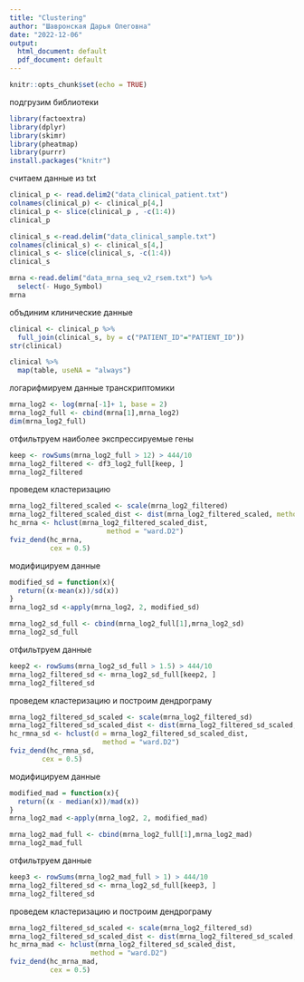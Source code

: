 ---
title: "Clustering"
author: "Шавронская Дарья Олеговна"
date: "2022-12-06"
output:
  html_document: default
  pdf_document: default
---

```{r setup, include=FALSE}
knitr::opts_chunk$set(echo = TRUE)

```

подгрузим библиотеки 

```{r}
library(factoextra)
library(dplyr)
library(skimr)
library(pheatmap)
library(purrr)
install.packages("knitr")
```
считаем данные из txt

```{r}
clinical_p <- read.delim2("data_clinical_patient.txt")
colnames(clinical_p) <- clinical_p[4,] 
clinical_p <- slice(clinical_p , -c(1:4))
clinical_p

clinical_s <-read.delim("data_clinical_sample.txt")
colnames(clinical_s) <- clinical_s[4,] 
clinical_s <- slice(clinical_s, -c(1:4))
clinical_s

mrna <-read.delim("data_mrna_seq_v2_rsem.txt") %>%
  select(- Hugo_Symbol)
mrna

```
объдиним клинические данные
```{r}
clinical <- clinical_p %>%
  full_join(clinical_s, by = c("PATIENT_ID"="PATIENT_ID"))
str(clinical)

clinical %>%
  map(table, useNA = "always")
```

логарифмируем данные транскриптомики 
```{r}
mrna_log2 <- log(mrna[-1]+ 1, base = 2)
mrna_log2_full <- cbind(mrna[1],mrna_log2)
dim(mrna_log2_full)


```
отфильтруем наиболее экспрессируемые гены
```{r}
keep <- rowSums(mrna_log2_full > 12) > 444/10
mrna_log2_filtered <- df3_log2_full[keep, ]
mrna_log2_filtered 
```


проведем кластеризацию
```{r}
mrna_log2_filtered_scaled <- scale(mrna_log2_filtered)
mrna_log2_filtered_scaled_dist <- dist(mrna_log2_filtered_scaled, method = "euclidean")
hc_mrna <- hclust(mrna_log2_filtered_scaled_dist, 
                        method = "ward.D2")
fviz_dend(hc_mrna, 
          cex = 0.5)
```
модифицируем данные

```{r}
modified_sd = function(x){
  return((x-mean(x))/sd(x))
}
mrna_log2_sd <-apply(mrna_log2, 2, modified_sd)

mrna_log2_sd_full <- cbind(mrna_log2_full[1],mrna_log2_sd)
mrna_log2_sd_full
```
отфильтруем данные

```{r}
keep2 <- rowSums(mrna_log2_sd_full > 1.5) > 444/10
mrna_log2_filtered_sd <- mrna_log2_sd_full[keep2, ]
mrna_log2_filtered_sd 
```
проведем кластеризацию и построим дендрограму
```{r}
mrna_log2_filtered_sd_scaled <- scale(mrna_log2_filtered_sd)
mrna_log2_filtered_sd_scaled_dist <- dist(mrna_log2_filtered_sd_scaled, method = "euclidean")
hc_rmna_sd <- hclust(d = mrna_log2_filtered_sd_scaled_dist, 
                       method = "ward.D2")
fviz_dend(hc_rmna_sd, 
        cex = 0.5)
```

модифицируем данные
```{r}
modified_mad = function(x){
  return((x - median(x))/mad(x))
}
mrna_log2_mad <-apply(mrna_log2, 2, modified_mad)

mrna_log2_mad_full <- cbind(mrna_log2_full[1],mrna_log2_mad)
mrna_log2_mad_full
```
отфильтруем данные
```{r}
keep3 <- rowSums(mrna_log2_mad_full > 1) > 444/10
mrna_log2_filtered_sd <- mrna_log2_sd_full[keep3, ]
mrna_log2_filtered_sd 
```

проведем кластеризацию и построим дендрограму

```{r}
mrna_log2_filtered_sd_scaled <- scale(mrna_log2_filtered_sd)
mrna_log2_filtered_sd_scaled_dist <- dist(mrna_log2_filtered_sd_scaled, method = "euclidean")
hc_mrna_mad <- hclust(mrna_log2_filtered_sd_scaled_dist, 
                    method = "ward.D2")
fviz_dend(hc_mrna_mad, 
          cex = 0.5)
```

